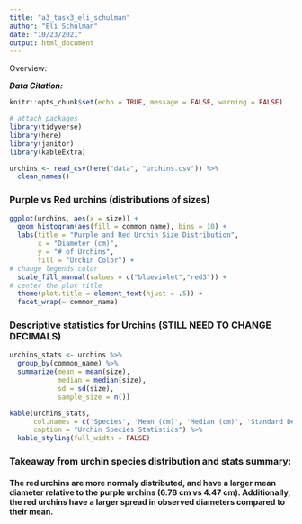```yaml
---
title: "a3_task3_eli_schulman"
author: "Eli Schulman"
date: "10/23/2021"
output: html_document
---
```


Overview:

***Data Citation: ***

```r
knitr::opts_chunk$set(echo = TRUE, message = FALSE, warning = FALSE)

# attach packages
library(tidyverse)
library(here)
library(janitor)
library(kableExtra)
```

```r
urchins <- read_csv(here("data", "urchins.csv")) %>% 
  clean_names()
```

### Purple vs Red urchins (distributions of sizes)

```r
ggplot(urchins, aes(x = size)) +
  geom_histogram(aes(fill = common_name), bins = 10) +
  labs(title = "Purple and Red Urchin Size Distribution",
       x = "Diameter (cm)",
       y = "# of Urchins",
       fill = "Urchin Color") +
# change legends color
  scale_fill_manual(values = c("blueviolet","red3")) +
# center the plot title
  theme(plot.title = element_text(hjust = .5)) +
  facet_wrap(~ common_name)
```

### Descriptive statistics for Urchins (STILL NEED TO CHANGE DECIMALS)

```r
urchins_stats <- urchins %>% 
  group_by(common_name) %>% 
  summarize(mean = mean(size),
            median = median(size),
            sd = sd(size),
            sample_size = n())

kable(urchins_stats, 
      col.names = c('Species', 'Mean (cm)', 'Median (cm)', 'Standard Deviation (cm)', 'Sample Size'),
      caption = "Urchin Species Statistics") %>% 
  kable_styling(full_width = FALSE)
```

### Takeaway from urchin species distribution and stats summary: 
#### The red urchins are more normaly distributed, and have a larger mean diameter relative to the purple urchins (6.78 cm vs 4.47 cm). Additionally, the red urchins have a larger spread in observed diameters compared to their mean.








